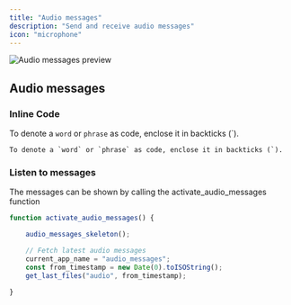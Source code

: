 ```yaml
---
title: "Audio messages"
description: "Send and receive audio messages"
icon: "microphone"
---
```


<img
  className="block"
  src="/images/audiomessages.png"
  alt="Audio messages preview"
  title={true}
/>

## Audio messages

### Inline Code

To denote a `word` or `phrase` as code, enclose it in backticks (\`).

```
To denote a `word` or `phrase` as code, enclose it in backticks (`).
```

### Listen to messages

The messages can be shown by calling the activate_audio_messages function

```javascript audiomessages.js
function activate_audio_messages() {

    audio_messages_skeleton();

    // Fetch latest audio messages
    current_app_name = "audio_messages";
    const from_timestamp = new Date(0).toISOString();
    get_last_files("audio", from_timestamp);

}
```

